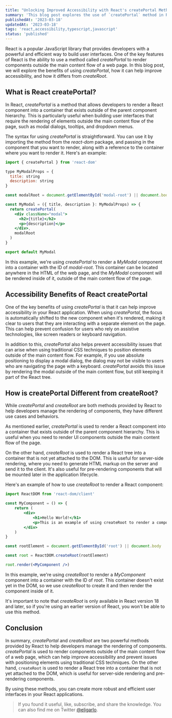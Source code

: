 ```yaml
---
title: "Unlocking Improved Accessibility with React's createPortal Method"
summary: 'This blog post explores the use of `createPortal` method in React, a feature that allows developers to render components outside the main content flow of a web page. It discusses the benefits of using `createPortal`, particularly in improving accessibility, and contrasts it with `createRoot`. The post is ideal for developers looking to enhance the accessibility of their React applications.'
publishedAt: '2023-03-18'
updatedAt: '2023-03-18'
tags: 'react,accessibility,typescript,javascript'
status: 'published'
---
```


React is a popular JavaScript library that provides developers with a powerful and efficient way to build user interfaces. One of the key features of React is the ability to use a method called _createPortal_ to render components outside the main content flow of a web page. In this blog post, we will explore the benefits of using _createPortal_, how it can help improve accessibility, and how it differs from _createRoot_.

## What is React createPortal?

In React, _createPortal_ is a method that allows developers to render a React component into a container that exists outside of the parent component hierarchy. This is particularly useful when building user interfaces that require the rendering of elements outside the main content flow of the page, such as modal dialogs, tooltips, and dropdown menus.

The syntax for using _createPortal_ is straightforward. You can use it by importing the method from the _react-dom_ package, and passing in the component that you want to render, along with a reference to the container where you want to render it. Here's an example:

```jsx
import { createPortal } from 'react-dom'

type MyModalProps = {
  title: string
  description: string
}

const modalRoot = document.getElementById('modal-root') || document.body

const MyModal = ({ title, description }: MyModalProps) => {
  return createPortal(
    <div className="modal">
      <h2>{title}</h2>
      <p>{description}</p>
    </div>,
    modalRoot
  )
}

export default MyModal
```

In this example, we're using _createPortal_ to render a _MyModal_ component into a container with the ID of _modal-root_. This container can be located anywhere in the HTML of the web page, and the _MyModal_ component will be rendered inside of it, outside of the main content flow of the page.

## Accessibility Benefits of React createPortal

One of the key benefits of using _createPortal_ is that it can help improve accessibility in your React application. When using _createPortal_, the focus is automatically shifted to the new component when it's rendered, making it clear to users that they are interacting with a separate element on the page. This can help prevent confusion for users who rely on assistive technologies, like screen readers or keyboard navigation.

In addition to this, _createPortal_ also helps prevent accessibility issues that can arise when using traditional CSS techniques to position elements outside of the main content flow. For example, if you use absolute positioning to display a modal dialog, the dialog may not be visible to users who are navigating the page with a keyboard. _createPortal_ avoids this issue by rendering the modal outside of the main content flow, but still keeping it part of the React tree.

## How is createPortal Different from createRoot?

While _createPortal_ and _createRoot_ are both methods provided by React to help developers manage the rendering of components, they have different use cases and behaviors.

As mentioned earlier, _createPortal_ is used to render a React component into a container that exists outside of the parent component hierarchy. This is useful when you need to render UI components outside the main content flow of the page.

On the other hand, _createRoot_ is used to render a React tree into a container that is not yet attached to the DOM. This is useful for server-side rendering, where you need to generate HTML markup on the server and send it to the client. It's also useful for pre-rendering components that will be mounted later in the application lifecycle.

Here's an example of how to use _createRoot_ to render a React component:

```jsx
import ReactDOM from 'react-dom/client'

const MyComponent = () => {
	return (
		<div>
			<h1>Hello World!</h1>
			<p>This is an example of using createRoot to render a component.</p>
		</div>
	)
}

const rootElement = document.getElementById('root') || document.body

const root = ReactDOM.createRoot(rootElement)

root.render(<MyComponent />)
```

In this example, we're using _createRoot_ to render a _MyComponent_ component into a container with the ID of _root_. This container doesn't exist yet in the DOM, so we use _createRoot_ to create it and then render the component inside of it.

It's important to note that _createRoot_ is only available in React version 18 and later, so if you're using an earlier version of React, you won't be able to use this method.

## Conclusion

In summary, _createPortal_ and _createRoot_ are two powerful methods provided by React to help developers manage the rendering of components. _createPortal_ is used to render components outside of the main content flow of a web page, which can help improve accessibility and prevent issues with positioning elements using traditional CSS techniques. On the other hand, `createRoot` is used to render a React tree into a container that is not yet attached to the DOM, which is useful for server-side rendering and pre-rendering components.

By using these methods, you can create more robust and efficient user interfaces in your React applications.

> If you found it useful, like, subscribe, and share the knowledge.
> You can also find me on Twitter [@eligarlo][twitter profile].

[twitter profile]: https://twitter.com/intent/user?screen_name=eligarlo
